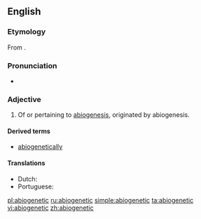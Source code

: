 ==English==

===Etymology===
From {{etyl|NL.|en}} {{m|en|abiogenesis}}.

===Pronunciation===
* {{a|US}} {{IPA|/ˌeɪ.bai.oʊ.dʒɛˈnət.ɪk/|lang=en}}

===Adjective===
{{en-adj|?}}

# {{context|biology|lang=en}} Of or pertaining to [[abiogenesis]], originated by abiogenesis.

====Derived terms====
* [[abiogenetically]]

====Translations====
{{trans-top|pertaining to or originated by abiogenesis}}
* Dutch: {{t|nl|abiogenetisch}}
* Portuguese: {{t|pt|abiogenético}}
{{trans-mid}}
{{trans-bottom}}

[[pl:abiogenetic]]
[[ru:abiogenetic]]
[[simple:abiogenetic]]
[[ta:abiogenetic]]
[[vi:abiogenetic]]
[[zh:abiogenetic]]